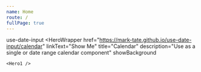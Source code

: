 ```yaml
---
name: Home
route: /
fullPage: true
---
```



<Heading>use-date-input</Heading>
<Carousel>
  <HeroWrapper
    href="https://mark-tate.github.io/use-date-input/calendar"
    linkText="Show Me"
    title="Calendar"
    description="Use as a single or date range calendar component"
    showBackground
  >
    <Hero1 />
  </HeroWrapper>
  <HeroWrapper
    href="https://mark-tate.github.io/use-date-input/composition"
    linkText="Show Me"
    title="Composable"
    description="Compose into your own UI component"
    showBackground
  >
    <Hero2 />
  </HeroWrapper>
  <HeroWrapper
    href="https://mark-tate.github.io/use-date-input/useDateInput"
    linkText="Show Me"
    title="useDateInput Hook"
    description="Compose with an input for single dates"
  >
    <Hero3 />
  </HeroWrapper>
  <HeroWrapper
    href="https://mark-tate.github.io/use-date-input/useDateRangeInput"
    linkText="Show Me"
    title="useDateRangeInput Hook"
    description="Compose with multiple inputs for date ranges"
  >
    <Hero4 />
  </HeroWrapper>
  <HeroWrapper
    href="https://mark-tate.github.io/use-date-input/theming"
    linkText="Show Me"
    title="Themable"
    description="Style it with your own theme"
  >
    <Hero5 />
  </HeroWrapper>
  <Hero6 />
</Carousel>
